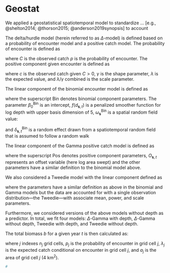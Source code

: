 # Geostat

\newcommand{\s}{\boldsymbol{s}}

We applied a geostatistical spatiotemporal model to standardize ... [e.g., @shelton2014; @thorson2015; @anderson2019synopsis] to account

The delta/hurdle model (herein referred to as $\Delta$-model) is defined based on a probability of encounter model and a positive catch model.
The probability of encounter is defined as

\begin{equation}
\mathrm{Pr} [C > 0] = p,
\end{equation}

where $C$ is the observed catch $p$ is the probability of encounter.
The positive component given encounter is defined as

\begin{equation}
\mathrm{Pr} [C = c \vert C > 0] = \mathrm{Gamma}\left(c, \gamma, \lambda / \gamma \right),
\end{equation}

where $c$ is the observed catch given $C > 0$, $\gamma$ is the shape parameter, $\lambda$ is the expected value, and $\lambda / \gamma$ combined is the scale parameter.

The linear component of the binomial encounter model is defined as

\begin{align}
p_{\s,t} &=
\mathrm{logit}^{-1} \left(\beta_0^\mathrm{Bin} +
f (d_{\s,t}) +
\omega_{\s}^\mathrm{Bin} +
\delta_{\s,t}^\mathrm{Bin} \right),
\end{align}

where the superscript $\mathrm{Bin}$ denotes binomial component parameters.
The parameter $\beta_0^\mathrm{Bin}$ is an intercept,
$f (d_{\s,t})$ is a penalized smoother function for log depth with upper basis dimension of 5,
$\omega_{\s}^\mathrm{Bin}$ is a spatial random field value:

\begin{align}
\boldsymbol{\omega} &\sim \operatorname{MVNormal} \left( \boldsymbol{0}, \boldsymbol{\Sigma}_\omega \right),\\
\end{align}

and $\delta_{\s,t}^\mathrm{Bin}$ is a random effect drawn from a spatiotemporal random field that is assumed to follow a random walk

\begin{align}
\boldsymbol{\delta}_{t=1} &\sim \operatorname{MVNormal} (\boldsymbol{0}, \boldsymbol{\Sigma}_{\epsilon}),\\
\boldsymbol{\delta}_{t>1} &= \boldsymbol{\delta}_{t-1} +  \boldsymbol{\epsilon_{t-1}},  \:
\boldsymbol{\epsilon_{t-1}} \sim \operatorname{MVNormal} \left(\boldsymbol{0}, \boldsymbol{\Sigma}_{\epsilon} \right).
\end{align}

The linear component of the Gamma positive catch model is defined as

\begin{align}
\lambda_{\s,t} &=
\exp \left(\beta_0^\mathrm{Pos} +
f (d_{\s,t}) +
\omega_{\s}^\mathrm{Pos} +
\delta_{\s,t}^\mathrm{Pos} +
O_{\s,t} \right),
\end{align}

where the superscript $\mathrm{Pos}$ denotes positive component parameters, $O_{\s, t}$ represents an offset variable (here log area swept) and the other parameters have a similar definition to the binomial model above.

We also considered a Tweedie model with the linear component defined as

\begin{align}
\mu_{\s,t} &=
\exp \left(\beta_0 +
f (d_{\s,t}) +
\omega_{\s} +
O_{\s,t} +
\delta_{\s,t} 
\right),
\end{align}

where the parameters have a similar definition as above in the binomial and Gamma models but the data are accounted for with a single observation distribution---the Tweedie---with associate mean, power, and scale parameters.

Furthermore, we considered versions of the above models without depth as a predictor.
In total, we fit four models: $\Delta$-Gamma with depth, $\Delta$-Gamma without depth, Tweedie with depth, and Tweedie without depth.

The total biomass $b$ for a given year $t$ is then calculated as:

\begin{equation}
b_t \sum^{n_j}_{j = 1} p_{j,t} \lambda_{j,t} a_{j,t}
\end{equation}

where $j$ indexes $n_j$ grid cells, $p_j$ is the probability of encounter in grid cell $j$, $\lambda_j$ is the expected catch conditional on encounter in grid cell $j$, and $a_j$ is the area of grid cell $j$ (4 km^2^).

```r
#
```

<!-- standard error by model table? -->

<!-- Indexes from 4 models -->

<!-- Possibly QQ plots? -->
